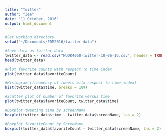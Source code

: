 ```yaml
---
title: "Twitter"
author: "Zee"
date: "11 October, 2016"
output: html_document
---
```


```r
#Set working directory
setwd("~/Documents/EDM2016/twitter-data")

#Save data as twitter_data
twitter_data <- read.csv("HUDK4050-twitter-10-06-16.csv", header = TRUE, sep = ",")
head(twitter_data)

#Plot favorite counts with respect to time index
plot(twitter_data$favoriteCount)

#Histogram (frequency of tweets with respect to time index)
hist(twitter_data$time, breaks = 100)

#Scatter plot of number of favorite versus time
plot(twitter_data$favoriteCount, twitter_data$time)

#Boxplot tweeting time by screenName
boxplot(twitter_data$time ~ twitter_data$screenName, las = 2)

#Boxplot favoriteCount by ScreeName
boxplot(twitter_data$favoriteCount ~ twitter_data$screenName, las = 2)
```


